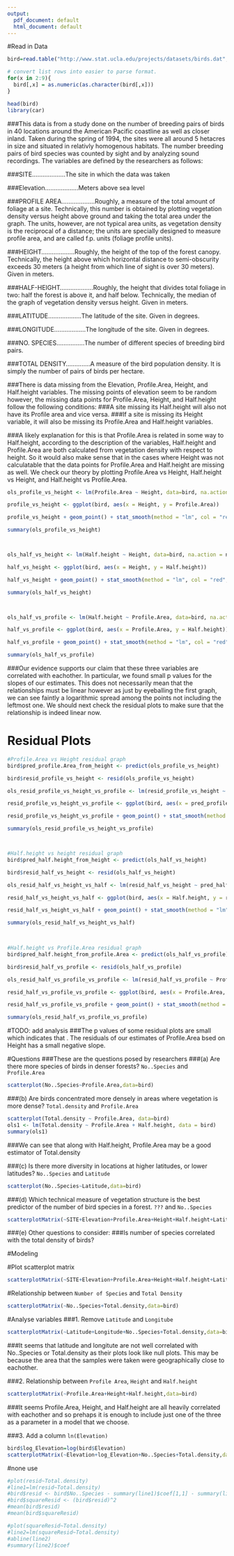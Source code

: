 ```yaml
---
output:
  pdf_document: default
  html_document: default
---
```

#Read in Data
```r
bird=read.table("http://www.stat.ucla.edu/projects/datasets/birds.dat",header=TRUE,sep=",",fill=TRUE)

# convert list rows into easier to parse format.
for(x in 2:9){
  bird[,x] = as.numeric(as.character(bird[,x]))
}

head(bird)
library(car)
```
###This data is from a study done on the number of breeding pairs of birds in 40 locations around the American Pacific coastline as well as closer inland. Taken during the spring of 1994, the sites were all around 5 hetacres in size and situated in relativly homogenous habitats. The number breeding pairs of bird species was counted by sight and by analyzing sound recordings. The variables are defined by the researchers as follows:

###SITE...................The site in which the data was taken

###Elevation...................Meters above sea level

###PROFILE AREA...................Roughly, a measure of the total amount of foliage at a site. Technically, this number is obtained by plotting vegetation density versus height above ground and taking the total area under the graph. The units, however, are not typical area units, as vegetation density is the reciprocal of a distance; the units are specially designed to measure profile area, and are called f.p. units (foliage profile units).

###HEIGHT...................Roughly, the height of the top of the forest canopy. Technically, the height above which horizontal distance to semi-obscurity exceeds 30 meters (a height from which line of sight is over 30 meters). Given in meters.  

###HALF-HEIGHT...................Roughly, the height that divides total foliage in two: half the forest is above it, and half below. Technically, the median of the graph of vegetation density versus height. Given in meters. 

###LATITUDE...................The latitude of the site. Given in degrees.

###LONGITUDE..................The longitude of the site. Given in degrees.

###NO. SPECIES................The number of different species of breeding bird pairs. 

###TOTAL DENSITY..............A measure of the bird population density. It is simply the number of pairs of birds per hectare.   
			   
###There is data missing from the Elevation, Profile.Area, Height, and Half.height variables. The missing points of elevation seem to be random however, the missing data points for Profile.Area, Height, and Half.height follow the following conditions: 
###A site missing its Half.height will also not have its Profile area and vice versa. 
###If a site is missing its Height variable, it will also be missing its Profile.Area and Half.height variables. 

###A likely explanation for this is that Profile.Area is related in some way to Half.height, according to the description of the variables, Half.height and Profile.Area are both calculated from vegetation density with respect to height. So it would also make sense that in the cases where Height was not calculatable that the data points for Profile.Area and Half.height are missing as well. We check our theory by plotting Profile.Area vs Height, Half.height vs Height, and Half.height vs Profile.Area.

\newpage

```r

ols_profile_vs_height <- lm(Profile.Area ~ Height, data=bird, na.action = na.exclude)

profile_vs_height <- ggplot(bird, aes(x = Height, y = Profile.Area))

profile_vs_height + geom_point() + stat_smooth(method = "lm", col = "red", fullrange=TRUE)

summary(ols_profile_vs_height)



ols_half_vs_height <- lm(Half.height ~ Height, data=bird, na.action = na.exclude)

half_vs_height <- ggplot(bird, aes(x = Height, y = Half.height))

half_vs_height + geom_point() + stat_smooth(method = "lm", col = "red", fullrange=TRUE)

summary(ols_half_vs_height)



ols_half_vs_profile <- lm(Half.height ~ Profile.Area, data=bird, na.action = na.exclude)

half_vs_profile <- ggplot(bird, aes(x = Profile.Area, y = Half.height))

half_vs_profile + geom_point() + stat_smooth(method = "lm", col = "red", fullrange=TRUE)

summary(ols_half_vs_profile)
```

###Our evidence supports our claim that these three variables are correlated with eachother. In particular, we found small p values for the slopes of our estimates. This does not necessarily mean that the relationships must be linear however as just by eyeballing the first graph, we can see faintly a logarithmic spread among the points not including the leftmost one. We should next check the residual plots to make sure that the relationship is indeed linear now.

\newpage
# Residual Plots

```r
#Profile.Area vs Height residual graph
bird$pred_profile.Area_from_height <- predict(ols_profile_vs_height)

bird$resid_profile_vs_height <- resid(ols_profile_vs_height)

ols_resid_profile_vs_height_vs_profile <- lm(resid_profile_vs_height ~ pred_profile.Area_from_height, data = bird)

resid_profile_vs_height_vs_profile <- ggplot(bird, aes(x = pred_profile.Area_from_height, y = resid_profile_vs_height))

resid_profile_vs_height_vs_profile + geom_point() + stat_smooth(method = "lm", col = "red", fullrange=TRUE)

summary(ols_resid_profile_vs_height_vs_profile)



#Half.height vs height residual graph
bird$pred_half.height_from_height <- predict(ols_half_vs_height)

bird$resid_half_vs_height <- resid(ols_half_vs_height)

ols_resid_half_vs_height_vs_half <- lm(resid_half_vs_height ~ pred_half.height_from_height, data = bird)

resid_half_vs_height_vs_half <- ggplot(bird, aes(x = Half.height, y = resid_half_vs_height))

resid_half_vs_height_vs_half + geom_point() + stat_smooth(method = "lm", col = "red", fullrange=TRUE)

summary(ols_resid_half_vs_height_vs_half)
  


#Half.height vs Profile.Area residual graph 
bird$pred_half.height_from_profile.Area <- predict(ols_half_vs_profile)

bird$resid_half_vs_profile <- resid(ols_half_vs_profile)

ols_resid_half_vs_profile_vs_profile <- lm(resid_half_vs_profile ~ Profile.Area, data = bird)

resid_half_vs_profile_vs_profile <- ggplot(bird, aes(x = Profile.Area, y = resid_half_vs_profile))

resid_half_vs_profile_vs_profile + geom_point() + stat_smooth(method = "lm", col = "red", fullrange=TRUE)

summary(ols_resid_half_vs_profile_vs_profile)

```
#TODO: add analysis
###The p values of some residual plots are small which indicates that . The residuals of our estimates of Profile.Area bsed on Height has a small negative slope. 

#Questions
###These are the questions posed by researchers 
###(a) Are there more species of birds in denser forests? `No..Species` and `Profile.Area`
```r
scatterplot(No..Species~Profile.Area,data=bird)
```

###(b) Are birds concentrated more densely in areas where vegetation is more dense? `Total.density` and `Profile.Area`
```r
scatterplot(Total.density ~ Profile.Area, data=bird)
ols1 <- lm(Total.density ~ Profile.Area + Half.height, data = bird)
summary(ols1)
```
###We can see that along with Half.height, Profile.Area may be a good estimator of Total.density


###(c) Is there more diversity in locations at higher latitudes, or lower latitudes? `No..Species` and `Latitude`
```r
scatterplot(No..Species~Latitude,data=bird)
```

###(d) Which technical measure of vegetation structure is the best predictor of the number of bird species in a forest. `???` and `No..Species`
```r
scatterplotMatrix(~SITE+Elevation+Profile.Area+Height+Half.height+Latitude+Longitude+No..Species+Total.density,data=bird)
```

###(e) Other questions to consider:
###Is number of species correlated with the total density of birds?


#Modeling

#Plot scatterplot matrix
```r
scatterplotMatrix(~SITE+Elevation+Profile.Area+Height+Half.height+Latitude+Longitude+No..Species+Total.density,data=bird)
```

#Relationship between `Number of Species` and `Total Density`
```r
scatterplotMatrix(~No..Species+Total.density,data=bird)
```

#Analyse variables
###1. Remove `Latitude` and `Longitube`
```r
scatterplotMatrix(~Latitude+Longitude+No..Species+Total.density,data=bird)
```
###It seems that latitude and longitute are not well correlated with No..Species or Total.density as their plots look like null plots. This may be because the area that the samples were taken were geographically close to eachother. 


###2. Relationship between `Profile Area`, `Height` and `Half.height`
```r
scatterplotMatrix(~Profile.Area+Height+Half.height,data=bird)
```
###It seems Profile.Area, Height, and Half.height are all heavily correlated with eachother and so prehaps it is enough to include just one of the three as a parameter in a model that we choose.


###3. Add a column `ln(Elevation)`
```r
bird$log_Elevation=log(bird$Elevation)
scatterplotMatrix(~Elevation+log_Elevation+No..Species+Total.density,data=bird)
```



#none use
```r
#plot(resid~Total.density)
#line1=lm(resid~Total.density)
#bird$resid <- bird$No..Species - summary(line1)$coef[1,1] - summary(line1)$coef[2,1]*Total.density
#bird$squareResid <- (bird$resid)^2
#mean(bird$resid)
#mean(bird$squareResid)

#plot(squareResid~Total.density)
#line2=lm(squareResid~Total.density)
#abline(line2)
#summary(line2)$coef
```


